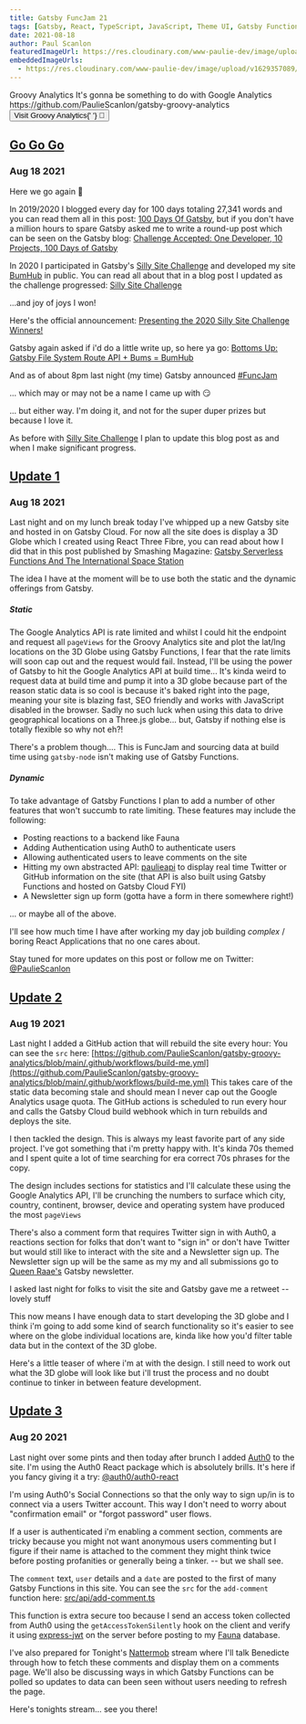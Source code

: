 ```yaml
---
title: Gatsby FuncJam 21
tags: [Gatsby, React, TypeScript, JavaScript, Theme UI, Gatsby Functions, Google Analytics]
date: 2021-08-18
author: Paul Scanlon
featuredImageUrl: https://res.cloudinary.com/www-paulie-dev/image/upload/v1629283119/paulie.dev/2021/08/gatsby-func-jam-21-low-res_ifvoat.jpg
embeddedImageUrls:
  - https://res.cloudinary.com/www-paulie-dev/image/upload/v1629357089/paulie.dev/2021/08/teaser-update-2_raue2s.jpg
---
```


<Link
  href="https://gatsbygroovyanalytics.gatsbyjs.io/"
  target="_blank"
  sx={{ display: 'block', color: 'secondary', textDecoration: 'none', mb: 3 }}
>
  <Card sx={{ p: 3, display: 'grid', gap: 4 }}>
    <Box>
      <Text sx={{ color: 'primary', m: 0, fontSize: 3, fontWeight: 'bold' }}>Groovy Analytics</Text>
      <Text as="p" sx={{ color: 'text' }}>
        It's gonna be something to do with Google Analytics
      </Text>
      <Link href="https://github.com/PaulieScanlon/gatsby-groovy-analytics" target="_blank" rel="noopener">
        https://github.com/PaulieScanlon/gatsby-groovy-analytics
      </Link>
    </Box>
    <Flex
      sx={{
        alignItems: 'center',
      }}
    >
      <Button as="span" variant="ghost" sx={{ flex: 1, pointerEvents: 'none' }}>
        Visit Groovy Analytics{' '}
        <Box as="span" role="img" aria-label="Man Dancing">
          🕺
        </Box>
      </Button>
    </Flex>
  </Card>
</Link>

## [Go Go Go](#go-go-go)

### Aug 18 2021

Here we go again 🕺

In 2019/2020 I blogged every day for 100 days totaling 27,341 words and you can read them all in this post:
[100 Days Of Gatsby](/posts/2020/01/100DaysOfGatsby/), but if you don't have a million hours to spare Gatsby asked me to
write a round-up post which can be seen on the Gatsby blog:
[Challenge Accepted: One Developer, 10 Projects, 100 Days of Gatsby](https://www.gatsbyjs.com/blog/2020-04-20-paulie-scanlons-journey-of-100-days)

In 2020 I participated in Gatsby's
[Silly Site Challenge](https://www.gatsbyjs.com/blog/silly-site-challenge#gatsby-skip-here) and developed my site
[BumHub](https://bumhub.netlify.app/) in public. You can read all about that in a blog post I updated as the challenge
progressed: [Silly Site Challenge](/https://paulie.dev/posts/2020/11/silly-site-challenge/)

...and joy of joys I won!

Here's the official announcement:
[Presenting the 2020 Silly Site Challenge Winners!](https://www.gatsbyjs.com/blog/2020-silly-site-top-20/#gatsby-skip-here)

Gatsby again asked if i'd do a little write up, so here ya go:
[Bottoms Up: Gatsby File System Route API + Bums = BumHub](https://www.gatsbyjs.com/blog/bottoms-up-gatsby-file-system-route-api-bums-bumhub)

And as of about 8pm last night (my time) Gatsby announced
[#FuncJam](https://twitter.com/hashtag/FuncJam?src=hashtag_click)

<Tweet tweetLink="GatsbyJS/status/1427709225497726982" />

... which may or may not be a name I came up with 😏

<Tweet tweetLink="pauliescanlon/status/1397215365105602562?s=21" />

... but either way. I'm doing it, and not for the super duper prizes but because I love it.

As before with [Silly Site Challenge](/https://paulie.dev/posts/2020/11/silly-site-challenge/) I plan to update this
blog post as and when I make significant progress.

## [Update 1](#update-1)

### Aug 18 2021

Last night and on my lunch break today I've whipped up a new Gatsby site and hosted in on Gatsby Cloud. For now all the
site does is display a 3D Globe which I created using React Three Fibre, you can read about how I did that in this post
published by Smashing Magazine:
[Gatsby Serverless Functions And The International Space Station](https://www.smashingmagazine.com/2021/07/gatsby-serverless-functions-international-space-station/)

The idea I have at the moment will be to use both the static and the dynamic offerings from Gatsby.

##### Static

The Google Analytics API is rate limited and whilst I could hit the endpoint and request all `pageViews` for the Groovy
Analytics site and plot the lat/lng locations on the 3D Globe using Gatsby Functions, I fear that the rate limits will
soon cap out and the request would fail. Instead, I'll be using the power of Gatsby to hit the Google Analytics API at
build time... It's kinda weird to request data at build time and pump it into a 3D globe because part of the reason
static data is so cool is because it's baked right into the page, meaning your site is blazing fast, SEO friendly and
works with JavaScript disabled in the browser. Sadly no such luck when using this data to drive geographical locations
on a Three.js globe... but, Gatsby if nothing else is totally flexible so why not eh?!

There's a problem though.... This is FuncJam and sourcing data at build time using `gatsby-node` isn't making use of
Gatsby Functions.

##### Dynamic

To take advantage of Gatsby Functions I plan to add a number of other features that won't succumb to rate limiting.
These features may include the following:

- Posting reactions to a backend like Fauna
- Adding Authentication using Auth0 to authenticate users
- Allowing authenticated users to leave comments on the site
- Hitting my own abstracted API: [paulieapi](https://paulieapi.gatsbyjs.io/) to display real time Twitter or GitHub
  information on the site (that API is also built using Gatsby Functions and hosted on Gatsby Cloud FYI)
- A Newsletter sign up form (gotta have a form in there somewhere right!)

... or maybe all of the above.

I'll see how much time I have after working my day job building _complex_ / boring React Applications that no one cares
about.

Stay tuned for more updates on this post or follow me on Twitter: [@PaulieScanlon](https://twitter.com/PaulieScanlon)

## [Update 2](#update-2)

### Aug 19 2021

Last night I added a GitHub action that will rebuild the site every hour: You can see the `src` here:
[https://github.com/PaulieScanlon/gatsby-groovy-analytics/blob/main/.github/workflows/build-me.yml](https://github.com/PaulieScanlon/gatsby-groovy-analytics/blob/main/.github/workflows/build-me.yml)
This takes care of the static data becoming stale and should mean I never cap out the Google Analytics usage quota. The
GitHub actions is scheduled to run every hour and calls the Gatsby Cloud build webhook which in turn rebuilds and
deploys the site.

I then tackled the design. This is always my least favorite part of any side project. I've got something that i'm pretty
happy with. It's kinda 70s themed and I spent quite a lot of time searching for era correct 70s phrases for the copy.

The design includes sections for statistics and I'll calculate these using the Google Analytics API, I'll be crunching
the numbers to surface which city, country, continent, browser, device and operating system have produced the most
`pageViews`

There's also a comment form that requires Twitter sign in with Auth0, a reactions section for folks that don't want to
"sign in" or don't have Twitter but would still like to interact with the site and a Newsletter sign up. The Newsletter
sign up will be the same as my my and all submissions go to [Queen Raae's](https://twitter.com/raae) Gatsby newsletter.

I asked last night for folks to visit the site and Gatsby gave me a retweet -- lovely stuff

<Tweet tweetLink="https://twitter.com/PaulieScanlon/status/1428096625394790401?s=20" />

This now means I have enough data to start developing the 3D globe and I think i'm going to add some kind of search
functionality so it's easier to see where on the globe individual locations are, kinda like how you'd filter table data
but in the context of the 3D globe.

Here's a little teaser of where i'm at with the design. I still need to work out what the 3D globe will look like but
i'll trust the process and no doubt continue to tinker in between feature development.

<GatsbyImage image={props.embedded.image1} />

## [Update 3](#update-3)

### Aug 20 2021

Last night over some pints and then today after brunch I added [Auth0](https://auth0.com/) to the site. I'm using the
Auth0 React package which is absolutely brills. It's here if you fancy giving it a try:
[@auth0/auth0-react](https://www.npmjs.com/package/@auth0/auth0-react)

I'm using Auth0's Social Connections so that the only way to sign up/in is to connect via a users Twitter account. This
way I don't need to worry about "confirmation email" or "forgot password" user flows.

If a user is authenticated i'm enabling a comment section, comments are tricky because you might not want anonymous
users commenting but I figure if their name is attached to the comment they might think twice before posting profanities
or generally being a tinker. -- but we shall see.

The `comment` text, `user` details and a `date` are posted to the first of many Gatsby Functions in this site. You can
see the `src` for the `add-comment` function here:
[src/api/add-comment.ts](https://github.com/PaulieScanlon/gatsby-groovy-analytics/blob/main/src/api/add-comment.ts)

This function is extra secure too because I send an access token collected from Auth0 using the `getAccessTokenSilently`
hook on the client and verify it using [express-jwt](https://www.npmjs.com/package/express-jwt) on the server before
posting to my [Fauna](https://fauna.com/) database.

I've also prepared for Tonight's [Nattermob](https://nattermob.dev/) stream where I'll talk Benedicte through how to
fetch these comments and display them on a comments page. We'll also be discussing ways in which Gatsby Functions can be
polled so updates to data can been seen without users needing to refresh the page.

Here's tonights stream... see you there!

<YouTube youTubeId="C-Ct9QmN6tM" />
